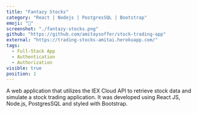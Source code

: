 ```yaml
---
title: "Fantazy Stocks"
category: "React | Nodejs | PostgresSQL | Bootstrap"
emoji: "🧮"
screenshot: "./fantazy-stocks.png"
github: "https://github.com/amitaysoffer/stock-trading-app"
external: "https://trading-stocks-amitai.herokuapp.com/"
tags:
  - Full-Stack App
  - Authentication
  - Authorization
visible: true
position: 1
---
```


A web application that utilizes the IEX Cloud API to retrieve stock data and simulate a stock trading application. It was developed using React JS, Node.js, PostgresSQL and styled with Bootstrap.
